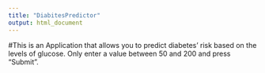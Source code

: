 ---
title: "DiabitesPredictor"
output: html_document
---

#This is an Application that allows you to predict diabetes' risk based on the levels of glucose. Only enter a value between 50 and 200 and press "Submit".

